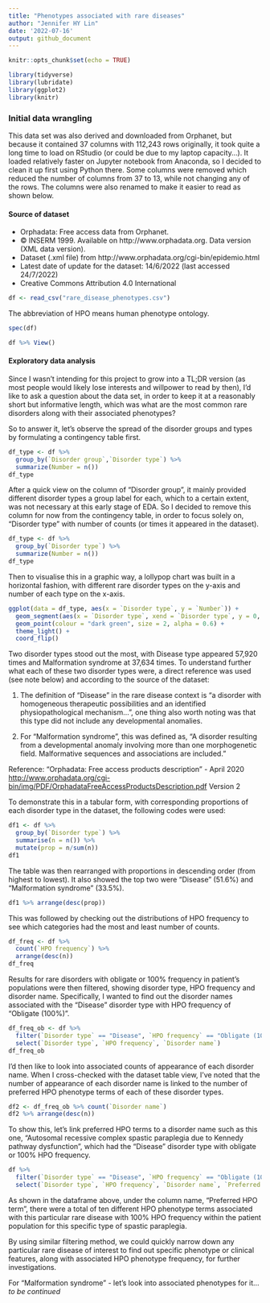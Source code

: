 ```yaml
---
title: "Phenotypes associated with rare diseases"
author: "Jennifer HY Lin"
date: '2022-07-16'
output: github_document
---
```


```r
knitr::opts_chunk$set(echo = TRUE)
```

```r
library(tidyverse)
library(lubridate)
library(ggplot2)
library(knitr)
```

### Initial data wrangling 
This data set was also derived and downloaded from Orphanet, but because it contained 37 columns with 112,243 rows originally, it took quite a long time to load on RStudio (or could be due to my laptop capacity...). It loaded relatively faster on Jupyter notebook from Anaconda, so I decided to clean it up first using Python there. Some columns were removed which reduced the number of columns from 37 to 13, while not changing any of the rows. The columns were also renamed to make it easier to read as shown below.

#### Source of dataset
* Orphadata: Free access data from Orphanet. 
* © INSERM 1999. Available on http://www.orphadata.org. Data version (XML data version).
* Dataset (.xml file) from http://www.orphadata.org/cgi-bin/epidemio.html
* Latest date of update for the dataset: 14/6/2022 (last accessed 24/7/2022)
* Creative Commons Attribution 4.0 International

```r
df <- read_csv("rare_disease_phenotypes.csv")
```

The abbreviation of HPO means human phenotype ontology.

```r
spec(df)
```

```r
df %>% View()
```
#### Exploratory data analysis
Since I wasn't intending for this project to grow into a TL;DR version (as most people would likely lose interests and willpower to read by then), I'd like to ask a question about the data set, in order to keep it at a reasonably short but informative length, which was what are the most common rare disorders along with their associated phenotypes?

So to answer it, let's observe the spread of the disorder groups and types by formulating a contingency table first.
```r
df_type <- df %>% 
  group_by(`Disorder group`,`Disorder type`) %>% 
  summarize(Number = n())
df_type
```
After a quick view on the column of "Disorder group", it mainly provided different disorder types a group label for each, which to a certain extent, was not necessary at this early stage of EDA. So I decided to remove this column for now from the contingency table, in order to focus solely on, "Disorder type" with number of counts (or times it appeared in the dataset).
```r
df_type <- df %>% 
  group_by(`Disorder type`) %>% 
  summarize(Number = n())
df_type
```
Then to visualise this in a graphic way, a lollypop chart was built in a horizontal fashion, with different rare disorder types on the y-axis and number of each type on the x-axis.

```r
ggplot(data = df_type, aes(x = `Disorder type`, y = `Number`)) +
  geom_segment(aes(x = `Disorder type`, xend = `Disorder type`, y = 0, yend = `Number`), colour = "dark blue") +
  geom_point(colour = "dark green", size = 2, alpha = 0.6) +
  theme_light() +
  coord_flip() 
```
Two disorder types stood out the most, with Disease type appeared 57,920 times and Malformation syndrome at 37,634 times. To understand further what each of these two disorder types were, a direct reference was used (see note below) and according to the source of the dataset:

1.  The definition of "Disease" in the rare disease context is "a disorder with homogeneous therapeutic possibilities and an identified physiopathological mechanism...", one thing also worth noting was that this type did not include any developmental anomalies.

2.  For "Malformation syndrome", this was defined as, "A disorder resulting from a developmental anomaly involving more than one morphogenetic field. Malformative sequences and associations are included."

Reference: "Orphadata: Free access products description" - April 2020 <http://www.orphadata.org/cgi-bin/img/PDF/OrphadataFreeAccessProductsDescription.pdf> Version 2

To demonstrate this in a tabular form, with corresponding proportions of each disorder type in the dataset, the following codes were used:
```r
df1 <- df %>% 
  group_by(`Disorder type`) %>% 
  summarise(n = n()) %>% 
  mutate(prop = n/sum(n))
df1
```
The table was then rearranged with proportions in descending order (from highest to lowest). It also showed the top two were "Disease" (51.6%) and "Malformation syndrome" (33.5%).
```r
df1 %>% arrange(desc(prop))
```
This was followed by checking out the distributions of HPO frequency to see which categories had the most and least number of counts.
```r
df_freq <- df %>% 
  count(`HPO frequency`) %>% 
  arrange(desc(n))
df_freq
```
Results for rare disorders with obligate or 100% frequency in patient's populations were then filtered, showing disorder type, HPO frequency and disorder name. Specifically, I wanted to find out the disorder names associated with the "Disease" disorder type with HPO frequency of "Obligate (100%)".
```r
df_freq_ob <- df %>% 
  filter(`Disorder type` == "Disease", `HPO frequency` == "Obligate (100%)") %>% 
  select(`Disorder type`, `HPO frequency`, `Disorder name`)
df_freq_ob
```
I'd then like to look into associated counts of appearance of each disorder name. When I cross-checked with the dataset table view, I've noted that the number of appearance of each disorder name is linked to the number of preferred HPO phenotype terms of each of these disorder types. 
```r
df2 <- df_freq_ob %>% count(`Disorder name`)
df2 %>% arrange(desc(n))
```
To show this, let's link preferred HPO terms to a disorder name such as this one, "Autosomal recessive complex spastic paraplegia due to Kennedy pathway dysfunction", which had the "Disease" disorder type with obligate or 100% HPO frequency.
```r
df %>% 
  filter(`Disorder type` == "Disease", `HPO frequency` == "Obligate (100%)", `Disorder name` == "Autosomal recessive complex spastic paraplegia due to Kennedy pathway dysfunction") %>% 
  select(`Disorder type`, `HPO frequency`, `Disorder name`, `Preferred HPO term`)
```
As shown in the dataframe above, under the column name, "Preferred HPO term", there were a total of ten different HPO phenotype terms associated with this particular rare disease with 100% HPO frequency within the patient population for this specific type of spastic paraplegia.

By using similar filtering method, we could quickly narrow down any particular rare disease of interest to find out specific phenotype or clinical features, along with associated HPO phenotype frequency, for further investigations.

For "Malformation syndrome" - let's look into associated phenotypes for it... *to be continued*